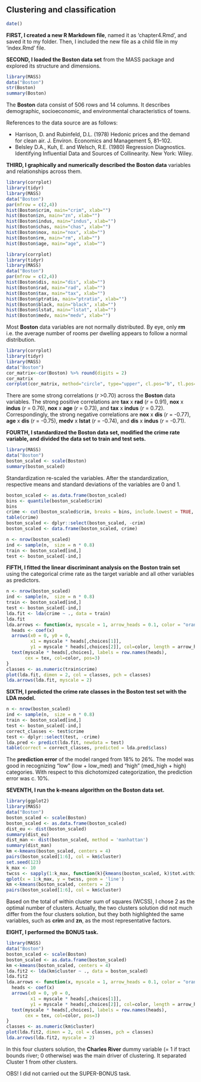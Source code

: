 
## Clustering and classification

```r
date()
```
**FIRST, I created a new R Markdown file**, named it as 'chapter4.Rmd', and saved it to my folder. Then, I included the new file as a child file in my 'index.Rmd' file.

**SECOND, I loaded the Boston data set** from the MASS package and explored its structure and dimensions.

```r
library(MASS)
data("Boston")
str(Boston)
summary(Boston)
```

The **Boston** data consist of 506 rows and 14 columns. It describes demographic, socioeconomic, and environmental characteristics of towns.

References to the data source are as follows:

- Harrison, D. and Rubinfeld, D.L. (1978) Hedonic prices and the demand for clean air. J. Environ. Economics and Management 5, 81–102.
- Belsley D.A., Kuh, E. and Welsch, R.E. (1980) Regression Diagnostics. Identifying Influential Data and Sources of Collinearity. New York: Wiley.

**THIRD, I graphically and numerically described the Boston data** variables and relationships across them.

```r
library(corrplot)
library(tidyr)
library(MASS)
data("Boston")
par(mfrow = c(2,4))
hist(Boston$crim, main="crim", xlab="")
hist(Boston$zn, main="zn", xlab="")
hist(Boston$indus, main="indus", xlab="")
hist(Boston$chas, main="chas", xlab="")
hist(Boston$nox, main="nox", xlab="")
hist(Boston$rm, main="rm", xlab="")
hist(Boston$age, main="age", xlab="")
```
```r
library(corrplot)
library(tidyr)
library(MASS)
data("Boston")
par(mfrow = c(2,4))
hist(Boston$dis, main="dis", xlab="")
hist(Boston$rad, main="rad", xlab="")
hist(Boston$tax, main="tax", xlab="")
hist(Boston$ptratio, main="ptratio", xlab="")
hist(Boston$black, main="black", xlab="")
hist(Boston$lstat, main="lstat", xlab="")
hist(Boston$medv, main="medv", xlab="")
```

Most **Boston** data variables are not normally distributed. By eye, only **rm** i.e. the average number of rooms per dwelling appears to follow a normal distribution.

```r
library(corrplot)
library(tidyr)
library(MASS)
data("Boston")
cor_matrix<-cor(Boston) %>% round(digits = 2)
cor_matrix
corrplot(cor_matrix, method="circle", type="upper", cl.pos="b", tl.pos="d", tl.cex = 0.6)
```

There are some strong correlations (*r* >0.70) across the **Boston** data variables. The strong positive correlations are **tax** x **rad** (*r* = 0.91), **nox** x **indus** (*r* = 0.76), **nox** x **age** (*r* = 0.73), and **tax** x **indus** (*r* = 0.72). Correspondingly, the strong negative correlations are **nox** x **dis** (*r* = -0.77), **age** x **dis** (*r* = -0.75), **medv** x **lstat** (*r* = -0.74), and **dis** x **indus** (*r* = -0.71).

**FOURTH, I standardized the Boston data set, modified the crime rate variable, and divided the data set to train and test sets.**

```r
library(MASS)
data("Boston")
boston_scaled <- scale(Boston)
summary(boston_scaled)
```

Standardization re-scaled the variables. After the standardization, respective means and standard deviations of the variables are 0 and 1.

```r
boston_scaled <- as.data.frame(boston_scaled)
bins <- quantile(boston_scaled$crim)
bins
crime <- cut(boston_scaled$crim, breaks = bins, include.lowest = TRUE, labels = c("low", "med_low", "med_high", "high"))
table(crime)
boston_scaled <- dplyr::select(boston_scaled, -crim)
boston_scaled <- data.frame(boston_scaled, crime)
```

```r
n <- nrow(boston_scaled)
ind <- sample(n,  size = n * 0.8)
train <- boston_scaled[ind,]
test <- boston_scaled[-ind,]
```

**FIFTH, I fitted the linear discriminant analysis on the Boston train set** using the categorical crime rate as the target variable and all other variables as predictors.

```r
n <- nrow(boston_scaled)
ind <- sample(n,  size = n * 0.8)
train <- boston_scaled[ind,]
test <- boston_scaled[-ind,]
lda.fit <- lda(crime ~ ., data = train)
lda.fit
lda.arrows <- function(x, myscale = 1, arrow_heads = 0.1, color = "orange", tex = 0.75, choices = c(1,2)){
  heads <- coef(x)
  arrows(x0 = 0, y0 = 0, 
         x1 = myscale * heads[,choices[1]], 
         y1 = myscale * heads[,choices[2]], col=color, length = arrow_heads)
  text(myscale * heads[,choices], labels = row.names(heads), 
       cex = tex, col=color, pos=3)
}
classes <- as.numeric(train$crime)
plot(lda.fit, dimen = 2, col = classes, pch = classes)
lda.arrows(lda.fit, myscale = 2)
```

**SIXTH, I predicted the crime rate classes in the Boston test set with the LDA model.**

```r
n <- nrow(boston_scaled)
ind <- sample(n,  size = n * 0.8)
train <- boston_scaled[ind,]
test <- boston_scaled[-ind,]
correct_classes <- test$crime
test <- dplyr::select(test, -crime)
lda.pred <- predict(lda.fit, newdata = test)
table(correct = correct_classes, predicted = lda.pred$class)
```

The **prediction error** of the model ranged from 18% to 26%. The model was good in recognizing "low" (low + low_med) and "high" (med_high + high) categories. With respect to this dichotomized categorization, the prediction error was c. 10%.

**SEVENTH, I run the k-means algorithm on the Boston data set.**

```r
library(ggplot2)
library(MASS)
data("Boston")
boston_scaled <- scale(Boston)
boston_scaled <- as.data.frame(boston_scaled)
dist_eu <- dist(boston_scaled)
summary(dist_eu)
dist_man <- dist(boston_scaled, method = 'manhattan')
summary(dist_man)
km <-kmeans(boston_scaled, centers = 4)
pairs(boston_scaled[1:6], col = km$cluster)
set.seed(123)
k_max <- 10
twcss <- sapply(1:k_max, function(k){kmeans(boston_scaled, k)$tot.withinss})
qplot(x = 1:k_max, y = twcss, geom = 'line')
km <-kmeans(boston_scaled, centers = 2)
pairs(boston_scaled[1:6], col = km$cluster)
```

Based on the total of within cluster sum of squares (WCSS), I chose 2 as the optimal number of clusters. Actually, the two clusters solution did not much differ from the four clusters solution, but they both highlighted the same variables, such as **crim** and **zn**, as the most representative factors.

**EIGHT, I performed the BONUS task.**

```r
library(MASS)
data("Boston")
boston_scaled <- scale(Boston)
boston_scaled <- as.data.frame(boston_scaled)
km <-kmeans(boston_scaled, centers = 4)
lda.fit2 <- lda(km$cluster ~ ., data = boston_scaled)
lda.fit2
lda.arrows <- function(x, myscale = 1, arrow_heads = 0.1, color = "orange", tex = 0.75, choices = c(1,2)){
  heads <- coef(x)
  arrows(x0 = 0, y0 = 0, 
         x1 = myscale * heads[,choices[1]], 
         y1 = myscale * heads[,choices[2]], col=color, length = arrow_heads)
  text(myscale * heads[,choices], labels = row.names(heads), 
       cex = tex, col=color, pos=3)
}
classes <- as.numeric(km$cluster)
plot(lda.fit2, dimen = 2, col = classes, pch = classes)
lda.arrows(lda.fit2, myscale = 2)
```

In this four clusters solution, the **Charles River** dummy variable (= 1 if tract bounds river; 0 otherwise) was the main driver of clustering. It separated Cluster 1 from other clusters.

OBS! I did not carried out the SUPER-BONUS task.